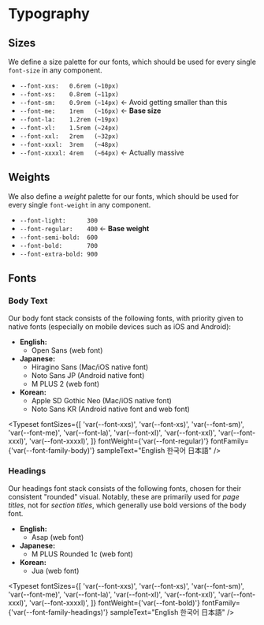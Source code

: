 
<Meta title="Typography" />


# Typography

## Sizes

We define a size palette for our fonts, which should be used for every single `font-size` in any component.

- `--font-xxs:   0.6rem (~10px)`
- `--font-xs:    0.8rem (~11px)`
- `--font-sm:    0.9rem (~14px)` ← Avoid getting smaller than this
- `--font-me:    1rem   (~16px)` ← **Base size**
- `--font-la:    1.2rem (~19px)`
- `--font-xl:    1.5rem (~24px)`
- `--font-xxl:   2rem   (~32px)`
- `--font-xxxl:  3rem   (~48px)`
- `--font-xxxxl: 4rem   (~64px)` ← Actually massive

## Weights

We also define a _weight_ palette for our fonts, which should be used for every single `font-weight`
in any component.

- `--font-light:      300`
- `--font-regular:    400` ← **Base weight**
- `--font-semi-bold:  600`
- `--font-bold:       700`
- `--font-extra-bold: 900`

## Fonts

### Body Text

Our body font stack consists of the following fonts, with priority given to native fonts (especially
on mobile devices such as iOS and Android):

- **English:**
  - Open Sans (web font)
- **Japanese:**
  - Hiragino Sans (Mac/iOS native font)
  - Noto Sans JP (Android native font)
  - M PLUS 2 (web font)
- **Korean:**
  - Apple SD Gothic Neo (Mac/iOS native font)
  - Noto Sans KR (Android native font and web font)

<Typeset
  fontSizes={[
    'var(--font-xxs)',
    'var(--font-xs)',
    'var(--font-sm)',
    'var(--font-me)',
    'var(--font-la)',
    'var(--font-xl)',
    'var(--font-xxl)',
    'var(--font-xxxl)',
    'var(--font-xxxxl)',
  ]}
  fontWeight={'var(--font-regular)'}
  fontFamily={'var(--font-family-body)'}
  sampleText="English 한국어 日本語"
/>

### Headings

Our headings font stack consists of the following fonts, chosen for their consistent "rounded"
visual. Notably, these are primarily used for _page titles_, not for _section titles_, which
generally use bold versions of the body font.

- **English:**
  - Asap (web font)
- **Japanese:**
  - M PLUS Rounded 1c (web font)
- **Korean:**
  - Jua (web font)

<Typeset
  fontSizes={[
    'var(--font-xxs)',
    'var(--font-xs)',
    'var(--font-sm)',
    'var(--font-me)',
    'var(--font-la)',
    'var(--font-xl)',
    'var(--font-xxl)',
    'var(--font-xxxl)',
    'var(--font-xxxxl)',
  ]}
  fontWeight={'var(--font-bold)'}
  fontFamily={'var(--font-family-headings)'}
  sampleText="English 한국어 日本語"
/>
